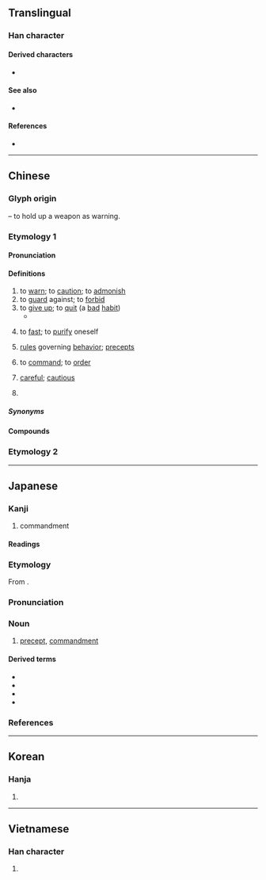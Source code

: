 {{also|戎}}
{{character info}}
==Translingual==

===Han character===
{{Han char|rn=62|rad=戈|as=03|sn=7|four=53400|canj=IT|ids=⿹戈廾}}

====Derived characters====
* {{l|mul|[[械]], [[誡]]}}

====See also====
* {{l|mul|賊}} <!-- Graphically similar component -->

====References====
* {{Han ref|kx=0412.050|dkj=11548|dj=0754.040|hdz=21400.050|uh=6212|ud=25106|bh=A7D9|bd=42969}}

----

==Chinese==
{{zh-forms}}

===Glyph origin===
{{Han etym}}
{{Han compound|戈|t1=halberd|廾|t2=hands|ls=ic}} – to hold up a weapon as warning.

===Etymology 1===

====Pronunciation====
{{zh-pron
|m=jiè
|m-s=jiai4
|c=gaai3
|c-t=
|g=
|h=pfs=n:kie/s:kiai
|j=
|mb=ga̿i
|md=
|mn=kài
|mn-t=gai3
|w=
|x=
|mc=y
|oc=y
|cat=v,n,a
}}

====Definitions====
{{zh-hanzi}}

# to [[warn]]; to [[caution]]; to [[admonish]]
# to [[guard]] against; to [[forbid]]
# to [[give up]]; to [[quit]] (a [[bad]] [[habit]])
#* {{zh-x|神 如何 做出 這 種 吸引　我 愛 你 已 開始 變成 癮　我 戒 不到 這 種 興奮|How did God create this kind of attraction? My love for you has started to become an addiction. I cannot '''give''' this excitement '''up'''.|C-LIT|ref='''2021''', {{lw|zh|張天賦}} [Michael Cheung], [https://www.youtube.com/watch?v=L67zi-8wBXo {{lang|zh|反對無效}}] [Overruled]}}
# {{lb|zh|archaic}} to [[fast]]; to [[purify]] oneself
# {{lb|zh|Buddhism}} [[rule]]s governing [[behavior]]; [[precept]]s
# {{lb|zh|archaic}} to [[command]]; to [[order]]
# {{lb|zh|literary}} [[careful]]; [[cautious]]
# {{zh-short|戒指|[[ring]]}}

=====Synonyms=====
{{zh-dial}}

====Compounds====
{{zh-der|三戒|不戒|五戒|作持戒|傳戒|儆戒|八戒|具戒|具足戒|力戒|勒戒|勸善戒惡|勸戒|十戒|受戒|告戒|天戒|小乘戒|履霜之戒|幽冥戒|引以為戒|後車之戒|懲一戒百|懲戒|懲戒處分|懿戒|戒備|戒具|戒刀|戒勉|戒口|戒嚴|戒嚴令|戒嚴法|戒塗|戒壇|戒尺|戒律|戒心|戒忌|戒惕|戒懼|戒指|戒掉|戒敕|戒方|戒旦|戒書|戒條|戒毒|戒法|戒牒|戒相|戒石|戒絕|戒臘|戒菸|戒葷|戒行|戒誨|戒護|戒賭|戒酒|戒除|戒飭|戒驕戒躁|戒體|持戒|持滿戒盈|持齋受戒|摩頂受戒|敕戒|止持戒|殺戒|法戒|清規戒律|犯戒|省戒|破戒|禁戒|結婚戒指|色戒|菩薩戒|覆車之戒|覆車當戒|規戒|說戒|諄諄告戒|警戒|警戒線|警戒色|豬八戒|酒戒|鏡戒|鑑戒|鑒戒|鑽戒|開戒|齋戒|齋戒沐浴|戒慎}}

===Etymology 2===
{{zh-see|誡|ss}}

----

==Japanese==

===Kanji===
{{ja-kanji|grade=c|rs=戈03}}

# commandment

====Readings====
{{ja-readings
|goon=け
|kanon=かい
|kun=いまし-める
}}

===Etymology===
{{ja-kanjitab|かい|yomi=on}}
From {{der|ja|ltc|sort=かい|-}} {{ltc-l|戒}}.

===Pronunciation===
{{ja-pron|かい|acc=1|acc_ref=DJR|y=on}}

===Noun===
{{ja-noun|かい}}

# [[precept]], [[commandment]]

====Derived terms====
{{der-top}}
* {{ja-r|戒告|かいこく}}
* {{ja-r|十戒|じっかい}}
* {{ja-r|教戒|きょうかい}}
* {{ja-r|訓戒|くんかい}}
{{der-bottom}}

===References===
<references/>

----

==Korean==

===Hanja===
{{ko-hanja|경계하다|경계할|계}}

# {{hanja form of|계|[[caution]], [[warn]]}}

----

==Vietnamese==

===Han character===
{{vi-readings|reading=giới|rs=戈03}}

# {{rfdef|vi|sort=戈03}}